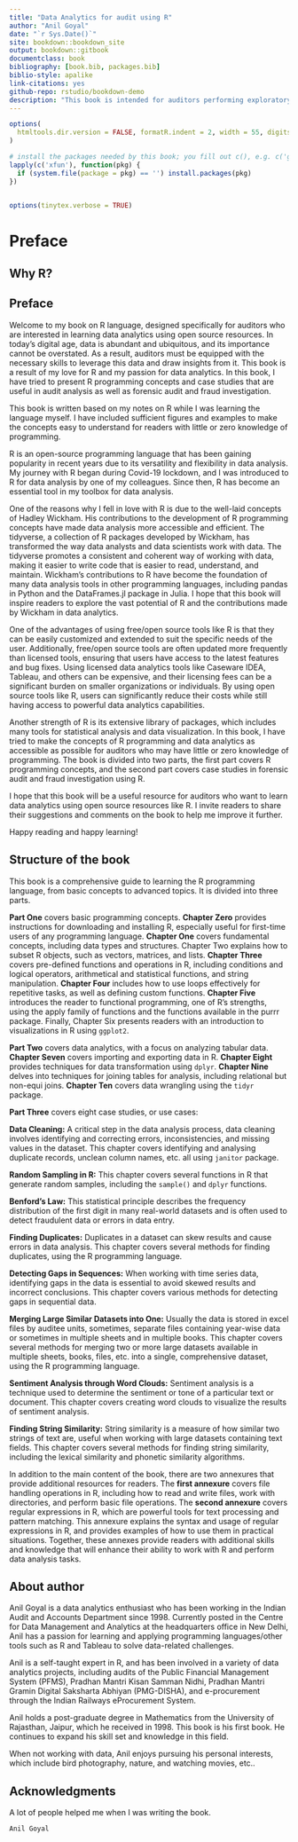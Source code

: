 ```yaml
--- 
title: "Data Analytics for audit using R"
author: "Anil Goyal"
date: "`r Sys.Date()`"
site: bookdown::bookdown_site
output: bookdown::gitbook
documentclass: book
bibliography: [book.bib, packages.bib]
biblio-style: apalike
link-citations: yes
github-repo: rstudio/bookdown-demo
description: "This book is intended for auditors performing exploratory data analytics using R programming language, mainly baseR and Tidyverse."
---
```


```r
options(
  htmltools.dir.version = FALSE, formatR.indent = 2, width = 55, digits = 4
)

# install the packages needed by this book; you fill out c(), e.g. c('ggplot2', 'dplyr')
lapply(c('xfun'), function(pkg) {
  if (system.file(package = pkg) == '') install.packages(pkg)
})


options(tinytex.verbose = TRUE)


```

# Preface {-}

## Why R? {-}

## Preface {-}
Welcome to my book on R language, designed specifically for auditors who are interested in learning data analytics using open source resources. In today's digital age, data is abundant and ubiquitous, and its importance cannot be overstated. As a result, auditors must be equipped with the necessary skills to leverage this data and draw insights from it. This book is a result of my love for R and my passion for data analytics. In this book, I have tried to present R programming concepts and case studies that are useful in audit analysis as well as forensic audit and fraud investigation.

This book is written based on my notes on R while I was learning the language myself. I have included sufficient figures and examples to make the concepts easy to understand for readers with little or zero knowledge of programming.

R is an open-source programming language that has been gaining popularity in recent years due to its versatility and flexibility in data analysis. My journey with R began during Covid-19 lockdown, and I was introduced to R for data analysis by one of my colleagues. Since then, R has become an essential tool in my toolbox for data analysis.

One of the reasons why I fell in love with R is due to the well-laid concepts of Hadley Wickham. His contributions to the development of R programming concepts have made data analysis more accessible and efficient. The tidyverse, a collection of R packages developed by Wickham, has transformed the way data analysts and data scientists work with data. The tidyverse promotes a consistent and coherent way of working with data, making it easier to write code that is easier to read, understand, and maintain. Wickham's contributions to R have become the foundation of many data analysis tools in other programming languages, including pandas in Python and the DataFrames.jl package in Julia. I hope that this book will inspire readers to explore the vast potential of R and the contributions made by Wickham in data analytics.

One of the advantages of using free/open source tools like R is that they can be easily customized and extended to suit the specific needs of the user. Additionally, free/open source tools are often updated more frequently than licensed tools, ensuring that users have access to the latest features and bug fixes. Using licensed data analytics tools like Caseware IDEA, Tableau, and others can be expensive, and their licensing fees can be a significant burden on smaller organizations or individuals. By using open source tools like R, users can significantly reduce their costs while still having access to powerful data analytics capabilities.

Another strength of R is its extensive library of packages, which includes many tools for statistical analysis and data visualization. In this book, I have tried to make the concepts of R programming and data analytics as accessible as possible for auditors who may have little or zero knowledge of programming. The book is divided into two parts, the first part covers R programming concepts, and the second part covers case studies in forensic audit and fraud investigation using R.

I hope that this book will be a useful resource for auditors who want to learn data analytics using open source resources like R. I invite readers to share their suggestions and comments on the book to help me improve it further.

Happy reading and happy learning!

## Structure of the book {-}
This book is a comprehensive guide to learning the R programming language, from basic concepts to advanced topics. It is divided into three parts.

**Part One** covers basic programming concepts. **Chapter Zero** provides instructions for downloading and installing R, especially useful for first-time users of any programming language. **Chapter One** covers fundamental concepts, including data types and structures. Chapter Two explains how to subset R objects, such as vectors, matrices, and lists. **Chapter Three** covers pre-defined functions and operations in R, including conditions and logical operators, arithmetical and statistical functions, and string manipulation. **Chapter Four** includes how to use loops effectively for repetitive tasks, as well as defining custom functions. **Chapter Five** introduces the reader to functional programming, one of R's strengths, using the apply family of functions and the functions available in the purrr package. Finally, Chapter Six presents readers with an introduction to visualizations in R using `ggplot2`.

**Part Two** covers data analytics, with a focus on analyzing tabular data. **Chapter Seven** covers importing and exporting data in R. **Chapter Eight** provides techniques for data transformation using `dplyr`. **Chapter Nine** delves into techniques for joining tables for analysis, including relational but non-equi joins. **Chapter Ten** covers data wrangling using the `tidyr` package.

**Part Three** covers eight case studies, or use cases:

**Data Cleaning:** A critical step in the data analysis process, data cleaning involves identifying and correcting errors, inconsistencies, and missing values in the dataset. This chapter covers identifying and analysing duplicate records, unclean column names, etc. all using `janitor` package.

**Random Sampling in R:** This chapter covers several functions in R that generate random samples, including the `sample()` and `dplyr` functions.

**Benford's Law:** This statistical principle describes the frequency distribution of the first digit in many real-world datasets and is often used to detect fraudulent data or errors in data entry.

**Finding Duplicates:** Duplicates in a dataset can skew results and cause errors in data analysis. This chapter covers several methods for finding duplicates, using the R programming language.

**Detecting Gaps in Sequences:** When working with time series data, identifying gaps in the data is essential to avoid skewed results and incorrect conclusions. This chapter covers various methods for detecting gaps in sequential data.

**Merging Large Similar Datasets into One:** Usually the data is stored in excel files by auditee units, sometimes, separate files containing year-wise data or sometimes in multiple sheets and in multiple books.  This chapter covers several methods for merging two or more large datasets available in multiple sheets, books, files, etc. into a single, comprehensive dataset, using the R programming language.

**Sentiment Analysis through Word Clouds:** Sentiment analysis is a technique used to determine the sentiment or tone of a particular text or document. This chapter covers creating word clouds to visualize the results of sentiment analysis.

**Finding String Similarity:** String similarity is a measure of how similar two strings of text are, useful when working with large datasets containing text fields. This chapter covers several methods for finding string similarity, including the lexical similarity and phonetic similarity algorithms.

In addition to the main content of the book, there are two annexures that provide additional resources for readers. The **first annexure** covers file handling operations in R, including how to read and write files, work with directories, and perform basic file operations. The **second annexure** covers regular expressions in R, which are powerful tools for text processing and pattern matching. This annexure explains the syntax and usage of regular expressions in R, and provides examples of how to use them in practical situations. Together, these annexes provide readers with additional skills and knowledge that will enhance their ability to work with R and perform data analysis tasks.

## About author {-}
Anil Goyal is a data analytics enthusiast who has been working in the Indian Audit and Accounts Department since 1998. Currently posted in the Centre for Data Management and Analytics at the headquarters office in New Delhi, Anil has a passion for learning and applying programming languages/other tools such as R and Tableau to solve data-related challenges.

Anil is a self-taught expert in R, and has been involved in a variety of data analytics projects, including audits of the Public Financial Management System (PFMS), Pradhan Mantri Kisan Samman Nidhi, Pradhan Mantri Gramin Digital Saksharta Abhiyan (PMG-DISHA), and e-procurement through the Indian Railways eProcurement System.

Anil holds a post-graduate degree in Mathematics from the University of Rajasthan, Jaipur, which he received in 1998. This book is his first book. He continues to expand his skill set and knowledge in this field.

When not working with data, Anil enjoys pursuing his personal interests, which include bird photography, nature, and watching movies, etc..

## Acknowledgments {-}

A lot of people helped me when I was writing the book.

```block2
Anil Goyal
```


